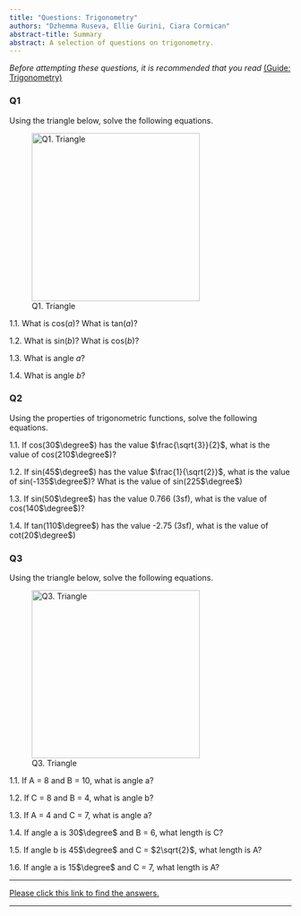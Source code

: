 ```yaml
---
title: "Questions: Trigonometry"
authors: "Dzhemma Ruseva, Ellie Gurini, Ciara Cormican"
abstract-title: Summary
abstract: A selection of questions on trigonometry.
---
```



*Before attempting these questions, it is recommended that you read* [(Guide: Trigonometry)](trigonometry.qmd)

### Q1 {-}

Using the triangle below, solve the following equations.

![Q1. Triangle](triangle-q1.png){width=300}

1.1.  What is cos($a$)? What is tan($a$)?

1.2.  What is sin($b$)? What is cos($b$)?

1.3.  What is angle $a$?

1.4.  What is angle $b$?


### Q2 {-}

Using the properties of trigonometric functions, solve the following equations.

1.1. If cos(30$\degree$) has the value $\frac{\sqrt{3}}{2}$, what is the value of cos(210$\degree$)?

1.2. If sin(45$\degree$) has the value $\frac{1}{\sqrt{2}}$, what is the value of sin(-135$\degree$)? What is the value of sin(225$\degree$)

1.3. If sin(50$\degree$) has the value 0.766 (3sf), what is the value of cos(140$\degree$)?

1.4. If tan(110$\degree$) has the value -2.75 (3sf), what is the value of cot(20$\degree$)

### Q3 {-}

Using the triangle below, solve the following equations.

![Q3. Triangle](triangle-q3.png){width=300}

1.1.  If A = 8 and B = 10, what is angle a?

1.2.  If C = 8 and B = 4, what is angle b?

1.3.  If A = 4 and C = 7, what is angle a?

1.4.  If angle a is 30$\degree$ and B = 6, what length is C?

1.5.  If angle b is 45$\degree$ and C = $2\sqrt{2}$, what length is A?

1.6.  If angle a is 15$\degree$ and C = 7, what length is A?





---

[Please click this link to find the answers.](as-trigonometry.qmd)

---





